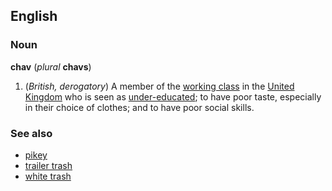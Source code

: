 ==English==
===Noun===
'''chav''' (''plural'' '''chavs''')

#(''British, derogatory'') A member of the [[working class]] in the [[United Kingdom]] who is seen as [[under-educated]]; to have poor taste, especially in their choice of clothes; and to have poor social skills.

===See also===
*[[pikey]]
*[[trailer trash]]
*[[white trash]]